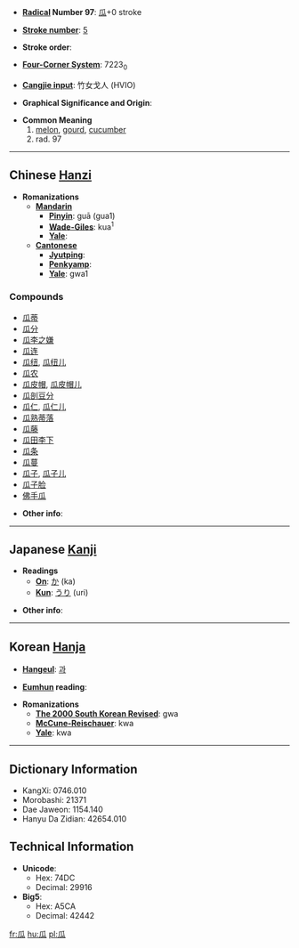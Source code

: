 * '''[[Wiktionary:Chinese radical index| Radical]] Number 97''': [[Wiktionary:Chinese radical index 瓜|瓜]]+0 stroke

* '''[[Wiktionary:Chinese total strokes index|Stroke number]]''': [[Wiktionary:Chinese total strokes index 5|5]]

* '''Stroke order''': 

* '''[[Wiktionary:Chinese four corner index|Four-Corner System]]''': 7223<sub>0</sub>

* '''[[Wiktionary:Chinese Cangjie index|Cangjie input]]''': 竹女戈人 (HVIO)

* '''Graphical Significance and Origin''': 

* '''Common Meaning'''
*#[[melon]], [[gourd]], [[cucumber]]
*# rad. 97

----

== Chinese [[Hanzi]] ==

* '''Romanizations'''
** '''[[Mandarin]]'''
*** '''[[Pinyin]]''': guā (gua1)
*** '''[[Wade-Giles]]''': kua<sup>1</sup>
*** '''[[Yale]]''': 
** '''[[Cantonese]]'''
*** '''[[Jyutping]]''':
*** '''[[Penkyamp]]''': 
*** '''[[Yale]]''': gwa1

===Compounds===
*[[瓜蒂]]
*[[瓜分]]
*[[瓜李之嫌]]
*[[瓜连]]
*[[瓜纽]], [[瓜纽儿]]
*[[瓜农]]
*[[瓜皮帽]], [[瓜皮帽儿]]
*[[瓜剖豆分]]
*[[瓜仁]], [[瓜仁儿]]
*[[瓜熟蒂落]]
*[[瓜藤]]
*[[瓜田李下]]
*[[瓜条]]
*[[瓜蔓]]
*[[瓜子]], [[瓜子儿]]
*[[瓜子脸]]
*[[佛手瓜]]

* '''Other info''': 

----

== Japanese [[Kanji]] ==

* '''Readings'''
** '''[[On]]''': [[か]] (ka)
** '''[[Kun]]''': [[うり]] (uri)

* '''Other info''':  

----

== Korean [[Hanja]] ==

* '''[[Hangeul]]''': [[과]]

* '''[[Eumhun]] reading''': 

* '''Romanizations'''
** '''[[The 2000 South Korean Revised Romanization|The 2000 South Korean Revised]]''': gwa
** '''[[McCune-Reischauer]]''': kwa
** '''[[Yale]]''': kwa

----

== Dictionary Information ==

* KangXi: 0746.010
* Morobashi: 21371
* Dae Jaweon: 1154.140
* Hanyu Da Zidian: 42654.010

== Technical Information ==

* '''Unicode''':
** Hex: 74DC
** Decimal: 29916
* '''Big5''':
** Hex: A5CA
** Decimal: 42442

[[fr:瓜]]
[[hu:瓜]]
[[pl:瓜]]